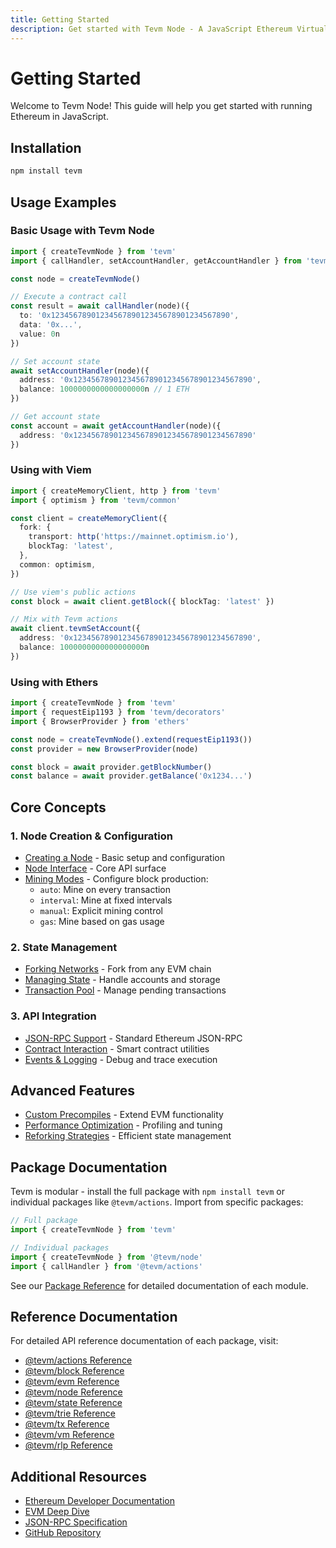 ```yaml
---
title: Getting Started
description: Get started with Tevm Node - A JavaScript Ethereum Virtual Machine
---
```


# Getting Started

Welcome to Tevm Node! This guide will help you get started with running Ethereum in JavaScript.

## Installation

```bash
npm install tevm
```

## Usage Examples

### Basic Usage with Tevm Node

```typescript
import { createTevmNode } from 'tevm'
import { callHandler, setAccountHandler, getAccountHandler } from 'tevm/actions'

const node = createTevmNode()

// Execute a contract call
const result = await callHandler(node)({
  to: '0x1234567890123456789012345678901234567890',
  data: '0x...',
  value: 0n
})

// Set account state
await setAccountHandler(node)({
  address: '0x1234567890123456789012345678901234567890',
  balance: 1000000000000000000n // 1 ETH
})

// Get account state
const account = await getAccountHandler(node)({
  address: '0x1234567890123456789012345678901234567890'
})
```

### Using with Viem

```typescript
import { createMemoryClient, http } from 'tevm'
import { optimism } from 'tevm/common'

const client = createMemoryClient({
  fork: {
    transport: http('https://mainnet.optimism.io'),
    blockTag: 'latest',
  },
  common: optimism,
})

// Use viem's public actions
const block = await client.getBlock({ blockTag: 'latest' })

// Mix with Tevm actions
await client.tevmSetAccount({
  address: '0x1234567890123456789012345678901234567890',
  balance: 1000000000000000000n
})
```

### Using with Ethers

```typescript
import { createTevmNode } from 'tevm'
import { requestEip1193 } from 'tevm/decorators'
import { BrowserProvider } from 'ethers'

const node = createTevmNode().extend(requestEip1193())
const provider = new BrowserProvider(node)

const block = await provider.getBlockNumber()
const balance = await provider.getBalance('0x1234...')
```

## Core Concepts

### 1. Node Creation & Configuration

- [Creating a Node](./core/create-tevm-node) - Basic setup and configuration
- [Node Interface](./core/tevm-node-interface) - Core API surface
- [Mining Modes](./core/mining-modes) - Configure block production:
  - `auto`: Mine on every transaction
  - `interval`: Mine at fixed intervals
  - `manual`: Explicit mining control
  - `gas`: Mine based on gas usage

### 2. State Management

- [Forking Networks](./core/forking) - Fork from any EVM chain
- [Managing State](./core/managing-state) - Handle accounts and storage
- [Transaction Pool](./advanced/txpool) - Manage pending transactions

### 3. API Integration

- [JSON-RPC Support](./api/json-rpc) - Standard Ethereum JSON-RPC
- [Contract Interaction](./api/contracts) - Smart contract utilities
- [Events & Logging](./api/evm-events) - Debug and trace execution

## Advanced Features

- [Custom Precompiles](./advanced/custom-precompiles) - Extend EVM functionality
- [Performance Optimization](./advanced/performance-profiler) - Profiling and tuning
- [Reforking Strategies](./core/forking#reforking) - Efficient state management

## Package Documentation

Tevm is modular - install the full package with `npm install tevm` or individual packages like `@tevm/actions`. Import from specific packages:

```typescript
// Full package
import { createTevmNode } from 'tevm'

// Individual packages
import { createTevmNode } from '@tevm/node'
import { callHandler } from '@tevm/actions'
```

See our [Package Reference](./api/packages) for detailed documentation of each module.

## Reference Documentation

For detailed API reference documentation of each package, visit:

- [@tevm/actions Reference](/reference/actions)
- [@tevm/block Reference](/reference/block)
- [@tevm/evm Reference](/reference/evm)
- [@tevm/node Reference](/reference/node)
- [@tevm/state Reference](/reference/state)
- [@tevm/trie Reference](/reference/trie)
- [@tevm/tx Reference](/reference/tx)
- [@tevm/vm Reference](/reference/vm)
- [@tevm/rlp Reference](/reference/rlp)

## Additional Resources

- [Ethereum Developer Documentation](https://ethereum.org/developers)
- [EVM Deep Dive](https://ethereum.org/developers/docs/evm)
- [JSON-RPC Specification](https://ethereum.org/developers/docs/apis/json-rpc)
- [GitHub Repository](https://github.com/evmts/tevm-monorepo)
